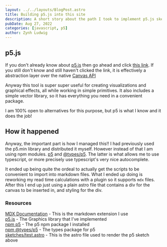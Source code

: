 ```yaml
---
layout: ../../layouts/BlogPost.astro
title: Building p5.js into this site
description: A short story about the path I took to implement p5.js sketches natively in my site
pubDate: Aug 27, 2022
categories: [javascript, p5]
author: Zynh Ludwig
---
```



## p5.js

If you don't already know about [p5.js](https://p5js.org/) then go ahead and click [this link](https://p5js.org/).
If you still don't know and still haven't clicked the link, it is effectively a abstraction layer over the native [Canvas API](https://developer.mozilla.org/en-US/docs/Web/API/Canvas_API)

Anyway this tool is super super useful for creating visualizations and graphical effects, all while working in simple primitives. It also includes a simple
vector library, so it has everything you need in a convenient package.

I am 100% open to alternatives for this purpose, but p5 is what I know and it does the job!

<Test />

## How it happened

Anyway, the important part is how I managed this!! I had previously used the p5.min library and distributed it myself.
However instead of that I am using npm modules. [p5](https://www.npmjs.com/package/p5) and [@types/p5](https://www.npmjs.com/package/@types/p5).
The latter is what allows me to use typescript, or more precisely use typescript's very nice autocomplete.

It ended up being quite the ordeal to actually get the scripts to be convenient to import into markdown files. What I ended up doing is reworking my
read time calculations with a plugin so it supports `mdx` files. After this I end up just using a plain astro file that contains a div for the canvas to be inserted in,
and styling for the div.

<Rain />

### Resources

[MDX Documentation](https://docs.astro.build/en/guides/markdown-content/) - This is the markdown extension I use\
[p5.js](https://p5js.org/) - The Graphics library that I've implemented\
[npm p5](https://www.npmjs.com/package/p5) - The p5 npm package I installed\
[npm @types/p5](https://www.npmjs.com/package/@types/p5) - The types package for p5\
[sketches/test.astro](https://github.com/Zynh0722/Zynh0722.github.io/blob/main/src/components/sketches/p5-demo/test.astro) - This is the astro file used to render the p5 sketch above
